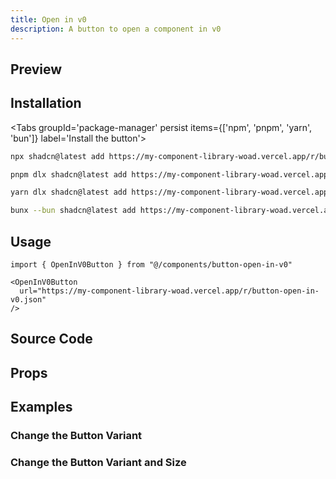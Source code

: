 ```yaml
---
title: Open in v0
description: A button to open a component in v0
---
```



## Preview

<RegistryPreview>
    <OpenInV0Button 
    url="https://my-component-library-woad.vercel.app/r/button-open-in-v0.json"
    title="JT Builds Stuff - Open in v0"
    prompt="This is a button to open a component in v0"
    />
</RegistryPreview>

## Installation

<div className="w-full flex justify-end">
    <OpenInV0Button url="https://my-component-library-woad.vercel.app/r/button-open-in-v0.json" />
</div>

<Tabs groupId='package-manager' persist items={['npm', 'pnpm', 'yarn', 'bun']} label='Install the button'>

```bash tab="npm"
npx shadcn@latest add https://my-component-library-woad.vercel.app/r/button-open-in-v0.json
```

```bash tab="pnpm"
pnpm dlx shadcn@latest add https://my-component-library-woad.vercel.app/r/button-open-in-v0.json
```

```bash tab="yarn"
yarn dlx shadcn@latest add https://my-component-library-woad.vercel.app/r/button-open-in-v0.json
```

```bash tab="bun"
bunx --bun shadcn@latest add https://my-component-library-woad.vercel.app/r/button-open-in-v0.json
```

</Tabs>

## Usage

```tsx
import { OpenInV0Button } from "@/components/button-open-in-v0"
```

```tsx
<OpenInV0Button 
  url="https://my-component-library-woad.vercel.app/r/button-open-in-v0.json"
/>
```

## Source Code

<RegistryExplorer 
  componentName="button-open-in-v0" 
  defaultSelectedFile="registry/ui/buttons/button-open-in-v0.tsx" 
/>

## Props

<AutoTypeTable path="./registry/ui/buttons/button-open-in-v0.tsx" name="OpenInV0ButtonProps" />

## Examples

### Change the Button Variant

<Card className="items-center justify-center min-h-[350px] bg-background shadow-none">
<OpenInV0Button 
  url="https://my-component-library-woad.vercel.app/r/button-open-in-v0.json"
  buttonVariant="secondary"
/>
</Card>

### Change the Button Variant and Size

<Card className="items-center justify-center min-h-[350px] bg-background shadow-none">
<OpenInV0Button 
  url="https://my-component-library-woad.vercel.app/r/button-open-in-v0.json"
  title="JT Builds Stuff - Open in v0"
  prompt="This is a button to open a component in v0"
  buttonSize="icon"
  buttonVariant="ghost"
/>
</Card>

